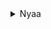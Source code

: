 <details>

<summary>Nyaa</summary>

- Anime - Anime Music Video  
- Anime - English-translated  
- Anime - Non-English-translated  
- Anime - Raw  
- Audio - Lossless  
- Audio - Lossy  
- Literature - English-translated  
- Literature - Non-English-translated  
- Literature - Raw  
- Live Action - English-translated  
- Live Action - Idol/Promotional Video  
- Live Action - Non-English-translated  
- Live Action - Raw  
- Pictures - Graphics  
- Pictures - Photos  
- Software - Applications  
- Software - Games 

</details>
